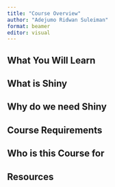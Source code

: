 ```yaml
---
title: "Course Overview"
author: "Adejumo Ridwan Suleiman"
format: beamer
editor: visual
---
```


## What You Will Learn

## What is Shiny

## Why do we need Shiny

## Course Requirements

## Who is this Course for

## Resources
